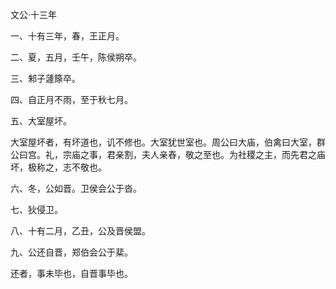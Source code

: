 

文公·十三年

一、十有三年，春，王正月。

二、夏，五月，壬午，陈侯朔卒。

三、邾子蘧篨卒。

四、自正月不雨，至于秋七月。

五、大室屋坏。

大室屋坏者，有坏道也，讥不修也。大室犹世室也。周公曰大庙，伯禽曰大室，群公曰宫。礼，宗庙之事，君亲割，夫人亲舂，敬之至也。为社稷之主，而先君之庙坏，极称之，志不敬也。

六、冬，公如晋。卫侯会公于沓。

七、狄侵卫。

八、十有二月，乙丑，公及晋侯盟。

九、公还自晋，郑伯会公于棐。

还者，事未毕也，自晋事毕也。

